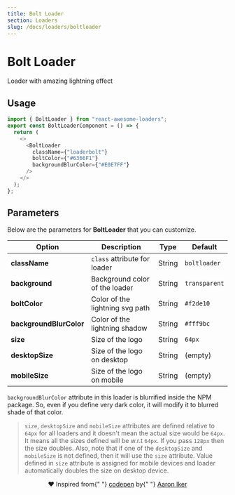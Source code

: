 ```yaml
---
title: Bolt Loader
section: Loaders
slug: /docs/loaders/boltloader
---
```



# Bolt Loader

Loader with amazing lightning effect

## Usage

<Loader name="BoltLoader" />

```js highlight={1,5-9}
import { BoltLoader } from "react-awesome-loaders";
export const BoltLoaderComponent = () => {
  return (
    <>
      <BoltLoader
        className={"loaderbolt"}
        boltColor={"#6366F1"}
        backgroundBlurColor={"#E0E7FF"}
      />
    </>
  );
};
```

## Parameters

Below are the parameters for **BoltLoader** that you can customize.

| Option                  | Description                     | Type   | Default       |
| ----------------------- | ------------------------------- | ------ | ------------- |
| **className**           | `class` attribute for loader    | String | `boltloader`  |
| **background**          | Background color of the loader  | String | `transparent` |
| **boltColor**           | Color of the lightning svg path | String | `#f2de10`     |
| **backgroundBlurColor** | Color of the lightning shadow   | String | `#fff9bc`     |
| **size**                | Size of the logo                | String | `64px`        |
| **desktopSize**         | Size of the logo on desktop     | String | (empty)       |
| **mobileSize**          | Size of the logo on mobile      | String | (empty)       |

`backgroundBlurColor` attribute in this loader is blurrified inside the NPM package. So, even if you define very dark color, it will modify it to blurred shade of that color.

> `size`, `desktopSize` and `mobileSize` attributes are defined relative to `64px` for all loaders and it doesn't mean the actual size would be `64px`. It means all the sizes defined will be w.r.t `64px`. If you pass `128px` then the size doubles. Also, note that if one of the `desktopSize` and `mobileSize` is not defined, then it will use the `size` attribute. Value defined in `size` attribute is assigned for mobile devices and loader automatically doubles the size on desktop device.

<p align="center" style={{fontSize: "13px", marginTop: "20px"}}>
  ❤️ Inspired from{" "}
  <a href="https://codepen.io/aaroniker/pen/LYPrYqq">codepen</a> by{" "}
  <a href="https://dribbble.com/ai">Aaron Iker</a>
</p>

